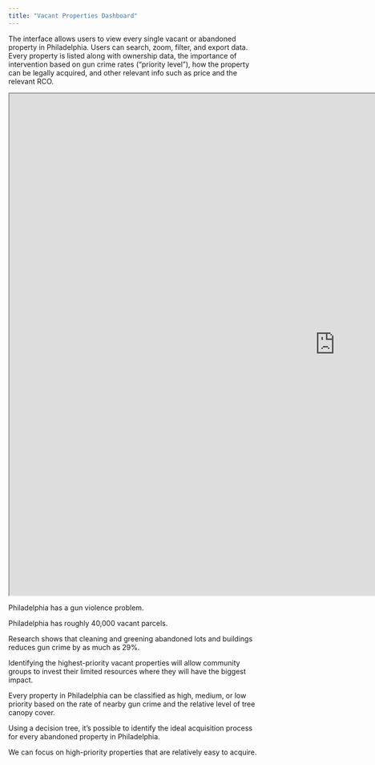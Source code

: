 ---
title: "Vacant Properties Dashboard"
---



The interface allows users to view every single vacant or abandoned property in Philadelphia. Users can search, zoom, filter, and export data. Every property is listed along with ownership data, the importance of intervention based on gun crime rates ("priority level"), how the property can be legally acquired, and other relevant info such as price and the relevant RCO.

```{=html}
<iframe style="display: block; margin-left: 0;" width="1300" height="1000" src="https://nlebovits.github.io/vacancy_guncrime_dash/" title="Dashboard"></iframe>
```



Philadelphia has a gun violence problem.

Philadelphia has roughly 40,000 vacant parcels.

Research shows that cleaning and greening abandoned lots and buildings reduces gun crime by as much as 29%.

Identifying the highest-priority vacant properties will allow community groups to invest their limited resources where they will have the biggest impact.

Every property in Philadelphia can be classified as high, medium, or low priority based on the rate of nearby gun crime and the relative level of tree canopy cover.

Using a decision tree, it's possible to identify the ideal acquisition process for every abandoned property in Philadelphia.

We can focus on high-priority properties that are relatively easy to acquire.